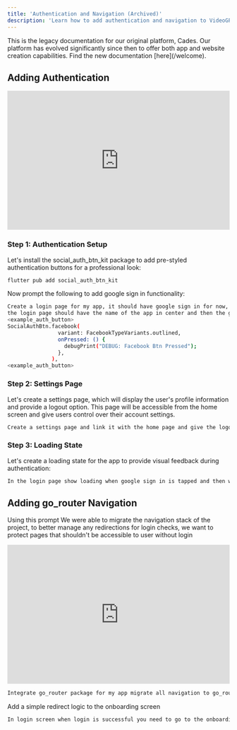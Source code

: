 ```yaml
---
title: 'Authentication and Navigation (Archived)'
description: 'Learn how to add authentication and navigation to VideoGPTAI'
---
```


<Note>
  This is the legacy documentation for our original platform, Cades. Our platform has evolved significantly since then to offer both app and website creation capabilities. Find the new documentation [here](/welcome).
</Note>

## Adding Authentication

<iframe
  width="100%"
  height="315"
  src="https://www.youtube.com/embed/ECtbRaYAOeE"
  title="YouTube video player"
  frameborder="0"
  allow="accelerometer; autoplay; clipboard-write; encrypted-media; gyroscope; picture-in-picture"
  allowFullScreen
></iframe>

### Step 1: Authentication Setup

Let's install the social_auth_btn_kit package to add pre-styled authentication buttons for a professional look:

```bash
flutter pub add social_auth_btn_kit
```
Now prompt the following to add google sign in functionality:

```bash
Create a login page for my app, it should have google sign in for now, add the methods in auth service for google sign in
the login page should have the name of the app in center and then the google sign in button is used from social_auth_btn_kit package add the google sign btn reference
<example_auth_button>
SocialAuthBtn.facebook(
                variant: FacebookTypeVariants.outlined,
                onPressed: () {
                  debugPrint("DEBUG: Facebook Btn Pressed");
                },
              ),
<example_auth_button>
```
### Step 2: Settings Page

Let's create a settings page, which will display the user's profile information and provide a logout option. This page will be accessible from the home screen and give users control over their account settings.

```bash
Create a settings page and link it with the home page and give the logout option and show the current user details in the settings page for now
```

### Step 3: Loading State

Let's create a loading state for the app to provide visual feedback during authentication:

```bash
In the login page show loading when google sign in is tapped and then when sign in is complete redirect to onboarding page, check logic on main.dart
```

## Adding go_router Navigation

Using this prompt We were able to migrate the navigation stack of the project, to better manage any redirections for login checks, we want to protect pages that shouldn't be accessible to user without login

<iframe
  width="100%"
  height="315"
  src="https://www.youtube.com/embed/NsJMTzYAULA"
  title="YouTube video player"
  frameborder="0"
  allow="accelerometer; autoplay; clipboard-write; encrypted-media; gyroscope; picture-in-picture"
  allowFullScreen
></iframe>

```bash
Integrate go_router package for my app migrate all navigation to go_router
```

Add a simple redirect logic to the onboarding screen
```bash
In login screen when login is successful you need to go to the onboarding screen
```
